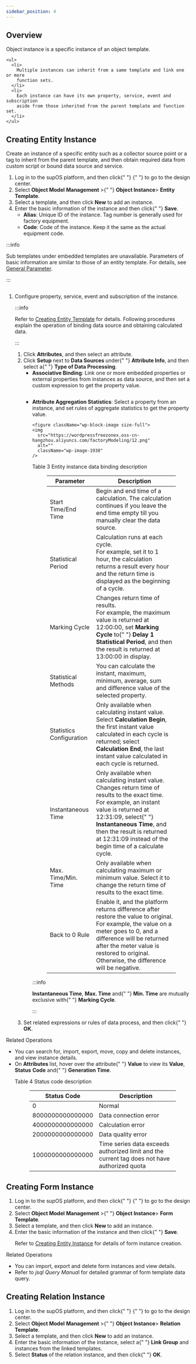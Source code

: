 ```yaml
---
sidebar_position: 4
---
```


## Overview

  
  <p>Object instance is a specific instance of an object template.</p>
  
  
  <div className="wp-block-group">
  
    <ul>
      <li>
        Multiple instances can inherit from a same template and link one or more
        function sets.
      </li>
      <li>
        Each instance can have its own property, service, event and subscription
        aside from those inherited from the parent template and function set.
      </li>
    </ul>
 

## Creating Entity Instance
  
    
<p id="creating-entity-instance">
      Create an instance of a specific entity such as a collector source point
      or a tag to inherit from the parent template, and then obtain required
      data from custom script or bound data source and service.
    </p>
    

    
<ol>
      <li>
        Log in to the supOS platform, and then click{" "}
        <img
          src="https://wordpressfreezonex.oss-cn-hangzhou.aliyuncs.com/factoryModeling/7.png"
          alt=""
        />{" "}
        to go to the design center.
      </li>
      <li>
        Select <strong>Object Model</strong> <strong>Management</strong> &gt;{" "}
        <strong>Object Instance</strong>&gt;
        <strong>Entity Template</strong>.
      </li>
      <li>
        Select a template, and then click <strong>New</strong> to add an
        instance.
      </li>
      <li>
        Enter the basic information of the instance and then click{" "}
        <strong>Save</strong>.
      <ul className="li-ul">
      <li>
        <strong>Alias</strong>: Unique ID of the instance. Tag number is
        generally used for factory equipment.
      </li>
      <li>
        <strong>Code</strong>: Code of the instance. Keep it the same as the
        actual equipment code.
      </li>
    </ul></li>
    </ol>
   


:::info
  
Sub templates under embedded templates are unavailable.
Parameters of basic information are similar to those of an entity template. For details, see <a href="Creating Object Template#general-parameter">General Parameter</a>.

:::

</div>

  <figure className="wp-block-image size-large">
    <img
      src="https://wordpressfreezonex.oss-cn-hangzhou.aliyuncs.com/factoryModeling/10.png"
      alt=""
      className="wp-image-1936"
    />
  </figure>
  
 
  <ol start={5}>
    <li>
      Configure property, service, event and subscription of the instance.

:::info

Refer to <a href="Creating Object Template#creating-entity-template">Creating Entity Template</a> for details. Following procedures explain the operation of binding data
source and obtaining calculated data.

:::
  
  
  <ol className="li-ol" id="data_source">
    <li>
      Click <strong>Attributes</strong>, and then select an attribute.
    </li>
    <li>
      Click <strong>Setup </strong>next to <strong>Data Sources </strong>under{" "}
      <strong>Attribute Info</strong>, and then select a{" "}
      <strong>Type of Data Processing</strong>.
    <ul className="li-li-li">
    <li>
      <strong>Associative Binding</strong>: Link one or more embedded properties
      or external properties from instances as data source, and then set a
      custom expression to get the property value.
    <figure className="wp-block-image size-large">
    <img
      src="https://wordpressfreezonex.oss-cn-hangzhou.aliyuncs.com/factoryModeling/11.png"
      alt=""
      className="wp-image-1937"
    />
  </figure></li>
  <li>
      <strong>Attribute Aggregation Statistics</strong>: Select a property from
      an instance, and set rules of aggregate statistics to get the property
      value.
    
    <figure className="wp-block-image size-full">
    <img
      src="https://wordpressfreezonex.oss-cn-hangzhou.aliyuncs.com/factoryModeling/12.png"
      alt=""
      className="wp-image-1938"
    />
  </figure>
  
  
  <p className="table-title">Table 3 Entity instance data binding description</p>
  
  
  <figure className="wp-block-table">
    <table>
      <thead>
        <tr>
          <th>Parameter</th>
          <th>Description</th>
        </tr>
      </thead>
      <tbody>
        <tr>
          <td>Start Time/End Time</td>
          <td>
            Begin and end time of a calculation. The calculation continues if
            you leave the end time empty till you manually clear the data
            source.
          </td>
        </tr>
        <tr>
          <td>Statistical Period</td>
          <td>
            Calculation runs at each cycle.
            <br />
            For example, set it to 1 hour, the calculation returns a result
            every hour and the return time is displayed as the beginning of a
            cycle.
          </td>
        </tr>
        <tr>
          <td>Marking Cycle</td>
          <td>
            Changes return time of results.
            <br />
            For example, the maximum value is returned at 12:00:00, set <strong>Marking</strong> <strong>Cycle</strong> to{" "}
            <strong>Delay 1 Statistical Period</strong>, and then the result is
            returned at 13:00:00 in display.
          </td>
        </tr>
        <tr>
          <td>Statistical Methods</td>
          <td>
            You can calculate the instant, maximum, minimum, average, sum and
            difference value of the selected property.
          </td>
        </tr>
        <tr>
          <td>Statistics Configuration</td>
          <td>
            Only available when calculating instant value. <br />
            Select <strong>Calculation</strong> <strong>Begin</strong>, the first instant value calculated in each
            cycle is returned; select <strong>Calculation</strong> <strong>End</strong>, the last instant
            value calculated in each cycle is returned.
          </td>
        </tr>
        <tr>
          <td>Instantaneous Time</td>
          <td>
            Only available when calculating instant value. Changes return time
            of results to the exact time.
            <br />
            For example, an instant value is returned at 12:31:09, select{" "}
            <strong>Instantaneous Time</strong>, and then the result is returned
            at 12:31:09 instead of the begin time of a calculate cycle.
          </td>
        </tr>
        <tr>
          <td>Max. Time/Min. Time</td>
          <td>
            Only available when calculating maximum or minimum value. Select it
            to change the return time of results to the exact time.
          </td>
        </tr>
        <tr>
          <td>Back to 0 Rule</td>
          <td>
            Enable it, and the platform returns difference after restore the
            value to original. For example, the value on a meter goes to 0, and
            a difference will be returned after the meter value is restored to
            original. Otherwise, the difference will be negative.
          </td>
        </tr>
      </tbody>
    </table>
  </figure>

:::info
  
<strong>Instantaneous Time</strong>, <strong>Max. Time</strong> and{" "}
<strong>Min. Time</strong> are mutually exclusive with{" "}
<strong>Marking Cycle</strong>.

:::

</li>
  </ul>
 
</li>
  <li>
      Set related expressions or rules of data process, and then click{" "}
      <strong>OK</strong>.
    </li></ol></li>
  </ol>
 

  


  <ol start={3} className="li-ol">
    
  </ol>
 
  
  <p className="li-title">Related Operations</p>
  

  <ul>
    <li>
      You can search for, import, export, move, copy and delete instances, and
      view instance details.
    </li>
    <li>
      On <strong>Attributes </strong>list, hover over the attribute{" "}
      <strong>Value</strong> to view its
      <strong>Value</strong>, <strong>Status</strong> <strong>Code</strong> and{" "}
      <strong>Generation Time</strong>.
      <p className="table-title">Table 4 Status code description</p>
  
  
  <figure className="wp-block-table">
    <table>
      <thead>
        <tr>
          <th>Status Code</th>
          <th>Description</th>
        </tr>
      </thead>
      <tbody>
        <tr>
          <td>0</td>
          <td>Normal</td>
        </tr>
        <tr>
          <td>8000000000000000</td>
          <td>Data connection error</td>
        </tr>
        <tr>
          <td>4000000000000000</td>
          <td>Calculation error</td>
        </tr>
        <tr>
          <td>2000000000000000</td>
          <td>Data quality error</td>
        </tr>
        <tr>
          <td>1000000000000000</td>
          <td>
            Time series data exceeds authorized limit and the current tag does
            not have authorized quota
          </td>
        </tr>
      </tbody>
    </table>
  </figure>
  </li>
  </ul>
 
  

  
  ## Creating Form Instance


  
  <ol id="block-1a2b4e53-c179-4cf2-a869-688098086df3">
    <li>
      Log in to the supOS platform, and then click{" "}
      <img src="https://wordpressfreezonex.oss-cn-hangzhou.aliyuncs.com/factoryModeling/7.png" alt="" />{" "}
      to go to the design center.
    </li>
    <li>
      Select <strong>Object Model</strong> <strong>Management</strong> &gt;{" "}
      <strong>Object Instance</strong>&gt;
      <strong>Form Template</strong>.
    </li>
    <li>
      Select a template, and then click <strong>New </strong>to add an instance.
    </li>
    <li>
      Enter the basic information of the instance and then click{" "}
      <strong>Save</strong>.
    <p className="info">
    Refer to <a href="#creating-entity-instance">Creating Entity Instance</a> for
    details of form instance creation.
  </p></li>
  </ol>
 
  
  
  
  
  <p className="li-title">Related Operations</p>
  

  <ul>
    <li>You can import, export and delete form instances and view details.</li>
    <li>
      Refer to <em>jsql</em> <em>Query Manua</em>l for detailed grammar of form
      template data query.
    </li>
  </ul>
 


## Creating Relation Instance



  
  <ol id="block-1a2b4e53-c179-4cf2-a869-688098086df3">
    <li>
      Log in to the supOS platform, and then click{" "}
      <img src="https://wordpressfreezonex.oss-cn-hangzhou.aliyuncs.com/factoryModeling/7.png" alt="" />{" "}
      to go to the design center.
    </li>
    <li>
      Select <strong>Object Model</strong> <strong>Management</strong> &gt;{" "}
      <strong>Object Instance</strong>&gt;
      <strong>Relation Template</strong>.
    </li>
    <li>
      Select a template, and then click <strong>New</strong> to add an instance.
    </li>
    <li>
      Enter the basic information of the instance, select a{" "}
      <strong>Link Group</strong> and instances from the linked templates.
    </li>
    <li>
      Select <strong>Status </strong>of the relation instance, and then click{" "}
      <strong>OK</strong>.
    </li>
  </ol>
 

  <figure className="wp-block-image size-full">
    <img
      src="https://wordpressfreezonex.oss-cn-hangzhou.aliyuncs.com/factoryModeling/13.png"
      alt=""
      className="wp-image-1940"
    />
  </figure>

  